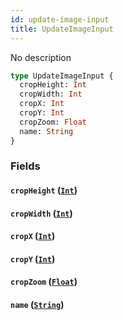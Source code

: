 ```yaml
---
id: update-image-input
title: UpdateImageInput
---
```


No description

```graphql
type UpdateImageInput {
  cropHeight: Int
  cropWidth: Int
  cropX: Int
  cropY: Int
  cropZoom: Float
  name: String
}
```

### Fields

#### `cropHeight` ([`Int`](/docs/graphql/scalars/int))

#### `cropWidth` ([`Int`](/docs/graphql/scalars/int))

#### `cropX` ([`Int`](/docs/graphql/scalars/int))

#### `cropY` ([`Int`](/docs/graphql/scalars/int))

#### `cropZoom` ([`Float`](/docs/graphql/scalars/float))

#### `name` ([`String`](/docs/graphql/scalars/string))
